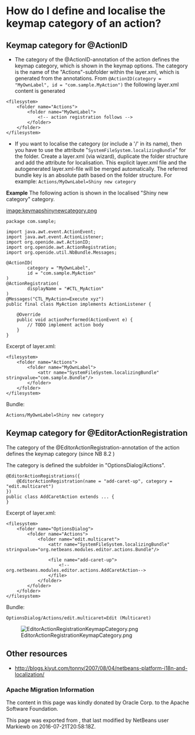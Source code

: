 <!--

    Licensed to the Apache Software Foundation (ASF) under one
    or more contributor license agreements.  See the NOTICE file
    distributed with this work for additional information
    regarding copyright ownership.  The ASF licenses this file
    to you under the Apache License, Version 2.0 (the
    "License"); you may not use this file except in compliance
    with the License.  You may obtain a copy of the License at

      http://www.apache.org/licenses/LICENSE-2.0

    Unless required by applicable law or agreed to in writing,
    software distributed under the License is distributed on an
    "AS IS" BASIS, WITHOUT WARRANTIES OR CONDITIONS OF ANY
    KIND, either express or implied.  See the License for the
    specific language governing permissions and limitations
    under the License.

-->
=How do I define and localise the keymap category of an action?=

==Keymap category for @ActionID==

* The category of the @ActionID-annotation of the action defines the keymap category, which is shown in the keymap options. The category is the name of the "Actions"-subfolder within the layer.xml, which is generated from the annotations. From <code>@ActionID(category = "MyOwnLabel", id = "com.sample.MyAction")</code> the following layer.xml content is generated
<pre>
<filesystem>
    <folder name="Actions">
        <folder name="MyOwnLabel">
            <!-- action registration follows -->
        </folder>
    </folder>
</filesystem>
</pre>



* If you want to localise the category (or include a '/' in its name), then you have to use the attribute "<code>SystemFileSystem.localizingBundle</code>" for the folder. Create a layer.xml (via wizard), duplicate the folder structure and add the attribute for localisation. This explicit layer.xml file and the autogenerated layer.xml-file will be merged automatically. The referred bundle key is an absolute path based on the folder structure. For example: <code>Actions/MyOwnLabel=Shiny new category</code>

'''Example'''
The following action is shown in the localised "Shiny new category" category.

[[image:keymapshinynewcategory.png]]

<pre>
package com.sample;

import java.awt.event.ActionEvent;
import java.awt.event.ActionListener;
import org.openide.awt.ActionID;
import org.openide.awt.ActionRegistration;
import org.openide.util.NbBundle.Messages;

@ActionID(
        category = "MyOwnLabel",
        id = "com.sample.MyAction"
)
@ActionRegistration(
        displayName = "#CTL_MyAction"
)
@Messages("CTL_MyAction=Execute xyz")
public final class MyAction implements ActionListener {

    @Override
    public void actionPerformed(ActionEvent e) {
        // TODO implement action body
    }
}
</pre>
Excerpt of layer.xml:
<pre>
<filesystem>
    <folder name="Actions">
        <folder name="MyOwnLabel">
            <attr name="SystemFileSystem.localizingBundle" stringvalue="com.sample.Bundle"/>
        </folder>
    </folder>
</filesystem>
</pre>
Bundle:
<pre>
Actions/MyOwnLabel=Shiny new category
</pre>

==Keymap category for @EditorActionRegistration==
The category of the @EditorActionRegistration-annotation of the action defines the keymap category (since NB 8.2 {{iz|171261}})

The category is defined the subfolder in "OptionsDialog/Actions".

<pre>
@EditorActionRegistrations({
    @EditorActionRegistration(name = "add-caret-up", category = "edit.multicaret")
})
public class AddCaretAction extends ... {
}
</pre>
Excerpt of layer.xml:
<pre>
<filesystem>
    <folder name="OptionsDialog">
        <folder name="Actions">
            <folder name="edit.multicaret">
                <attr name="SystemFileSystem.localizingBundle" stringvalue="org.netbeans.modules.editor.actions.Bundle"/>

                <file name="add-caret-up">
                    <!--org.netbeans.modules.editor.actions.AddCaretAction-->
                </file>
            </folder>
        </folder>
    </folder>
</filesystem>
</pre>
Bundle:
<pre>
OptionsDialog/Actions/edit.multicaret=Edit (Multicaret)
</pre>

[[File:EditorActionRegistrationKeymapCategory.png]]

==Other resources==
* http://blogs.kiyut.com/tonny/2007/08/04/netbeans-platform-i18n-and-localization/

===Apache Migration Information===

The content in this page was kindly donated by Oracle Corp. to the
Apache Software Foundation.

This page was exported from , 
that last modified by NetBeans user Markiewb 
on 2016-07-21T20:58:18Z.

